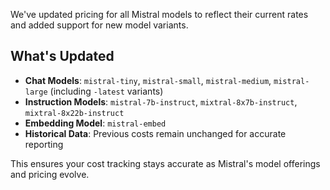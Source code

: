 We've updated pricing for all Mistral models to reflect their current rates and added support for new model variants.

## What's Updated

- **Chat Models**: `mistral-tiny`, `mistral-small`, `mistral-medium`, `mistral-large` (including `-latest` variants)
- **Instruction Models**: `mistral-7b-instruct`, `mixtral-8x7b-instruct`, `mixtral-8x22b-instruct`
- **Embedding Model**: `mistral-embed`
- **Historical Data**: Previous costs remain unchanged for accurate reporting

This ensures your cost tracking stays accurate as Mistral's model offerings and pricing evolve.
